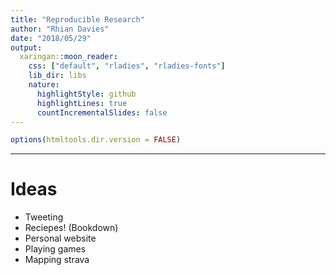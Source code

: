```yaml
---
title: "Reproducible Research"
author: "Rhian Davies"
date: "2018/05/29"
output:
  xaringan::moon_reader:
    css: ["default", "rladies", "rladies-fonts"]
    lib_dir: libs
    nature:
      highlightStyle: github
      highlightLines: true
      countIncrementalSlides: false
---
```


```r
options(htmltools.dir.version = FALSE)
```

---

# Ideas

* Tweeting
* Reciepes! (Bookdown)
* Personal website
* Playing games
* Mapping strava
